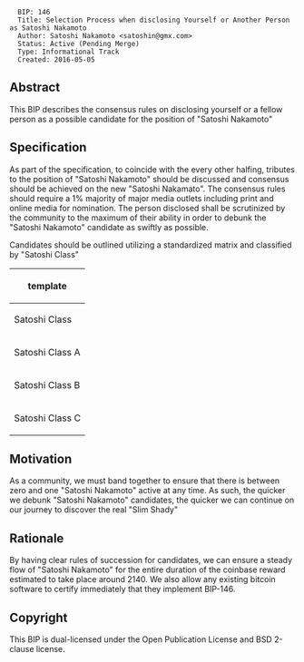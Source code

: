 <pre>
  BIP: 146
  Title: Selection Process when disclosing Yourself or Another Person as Satoshi Nakamoto
  Author: Satoshi Nakamoto <satoshin@gmx.com>
  Status: Active (Pending Merge)
  Type: Informational Track
  Created: 2016-05-05
</pre>

==Abstract==

This BIP describes the consensus rules on disclosing yourself or a fellow person as a possible candidate for the position of "Satoshi Nakamoto"

==Specification==

As part of the specification, to coincide with the every other halfing, tributes to the position of "Satoshi Nakamoto" should be discussed and consensus should be achieved on the new "Satoshi Nakamato". The consensus rules should require a 1% majority of major media outlets including print and online media for nomination. The person disclosed shall be scrutinized by the community to the maximum of their ability in order to debunk the "Satoshi Nakamoto" candidate as swiftly as possible.

Candidates should be outlined utilizing a standardized matrix and classified by "Satoshi Class"

{| class="wikitable"
!colspan=4| template
|-
! Satoshi Class !! Examples !! Description
|-
| Satoshi Class A || Dorian Nakamoto || Non-technology person with no bitcoin background
|-
| Satoshi Class B  || No Example Exists || Technology person with no bitcoin background
|-
| Satoshi Class C || Craig Wright || Technology person with some bitcoin background
|}

==Motivation==

As a community, we must band together to ensure that there is between zero and one "Satoshi Nakamoto" active at any time. As such, the quicker we debunk "Satoshi Nakamoto" candidates, the quicker we can continue on our journey to discover the real "Slim Shady"

==Rationale==

By having clear rules of succession for candidates, we can ensure a steady flow of "Satoshi Nakamoto" for the entire duration of the coinbase reward estimated to take place around 2140. We also allow any existing bitcoin software to certify immediately that they implement BIP-146.

==Copyright==

This BIP is dual-licensed under the Open Publication License and BSD 2-clause license.
